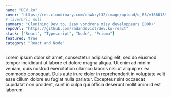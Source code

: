 ```yaml
---
name: "DEV.ko"
cover: "https://res.cloudinary.com/dhwkzyl32/image/upload/q_65/v1660189803/radanfolio/projects/dev.ko/dev.ko-cover_qoivbh.png"
# liverUrl: null
summary: "Clonining Dev.to, izay vondrona misy developpeurs 800k+"
repoUrl: "https://github.com/radandevist/dev.ko-react"
stack: ["React", "Typescript", "Node", "Prisma"]
featured: true
category: "React and Node"
---
```


Lorem ipsum dolor sit amet, consectetur adipiscing elit, sed do eiusmod tempor incididunt ut labore et dolore magna aliqua. Ut enim ad minim veniam, quis nostrud exercitation ullamco laboris nisi ut aliquip ex ea commodo consequat. Duis aute irure dolor in reprehenderit in voluptate velit esse cillum dolore eu fugiat nulla pariatur. Excepteur sint occaecat cupidatat non proident, sunt in culpa qui officia deserunt mollit anim id est laborum.